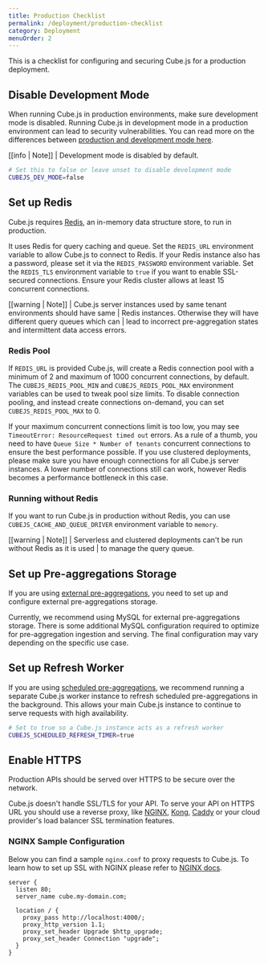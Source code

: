 ```yaml
---
title: Production Checklist
permalink: /deployment/production-checklist
category: Deployment
menuOrder: 2
---
```


This is a checklist for configuring and securing Cube.js for a production
deployment.

## Disable Development Mode

When running Cube.js in production environments, make sure development mode is
disabled. Running Cube.js in development mode in a production environment can
lead to security vulnerabilities. You can read more on the differences between
[production and development mode here][link-cubejs-dev-vs-prod].

[link-cubejs-dev-vs-prod]: /configuration/overview#development-mode

[[info | Note]]
| Development mode is disabled by default.

```bash
# Set this to false or leave unset to disable development mode
CUBEJS_DEV_MODE=false
```

## Set up Redis

Cube.js requires [Redis](https://redis.io/), an in-memory data structure store,
to run in production.

It uses Redis for query caching and queue. Set the `REDIS_URL` environment
variable to allow Cube.js to connect to Redis. If your Redis instance also has
a password, please set it via the `REDIS_PASSWORD` environment variable. Set
the `REDIS_TLS` environment variable to `true` if you want to enable
SSL-secured connections. Ensure your Redis cluster allows at least 15
concurrent connections.

[[warning | Note]]
| Cube.js server instances used by same tenant environments should have same
| Redis instances. Otherwise they will have different query queues which can
| lead to incorrect pre-aggregation states and intermittent data access errors.

### Redis Pool

If `REDIS_URL` is provided Cube.js, will create a Redis connection pool with a
minimum of 2 and maximum of 1000 concurrent connections, by default.
The `CUBEJS_REDIS_POOL_MIN` and `CUBEJS_REDIS_POOL_MAX` environment variables
can be used to tweak pool size limits. To disable connection pooling, and
instead create connections on-demand, you can set `CUBEJS_REDIS_POOL_MAX` to 0.

If your maximum concurrent connections limit is too low, you may see
`TimeoutError: ResourceRequest timed out` errors. As a rule of a thumb, you
need to have `Queue Size * Number of tenants` concurrent connections to ensure
the best performance possible. If you use clustered deployments, please make
sure you have enough connections for all Cube.js server instances. A lower
number of connections still can work, however Redis becomes a performance
bottleneck in this case.

### Running without Redis

If you want to run Cube.js in production without Redis, you can use
`CUBEJS_CACHE_AND_QUEUE_DRIVER` environment variable to `memory`.

[[warning | Note]]
| Serverless and clustered deployments can't be run without Redis as it is used
| to manage the query queue.

## Set up Pre-aggregations Storage

If you are using [external pre-aggregations][link-pre-aggregations], you need
to set up and configure external pre-aggregations storage.

[link-pre-aggregations]: /pre-aggregations#external-pre-aggregations

Currently, we recommend using MySQL for external pre-aggregations storage.
There is some additional MySQL configuration required to optimize for
pre-aggregation ingestion and serving. The final configuration may vary
depending on the specific use case.

## Set up Refresh Worker

If you are using [scheduled pre-aggregations][link-scheduled-refresh], we
recommend running a separate Cube.js worker instance to refresh scheduled
pre-aggregations in the background. This allows your main Cube.js instance
to continue to serve requests with high availability.

[link-scheduled-refresh]: /pre-aggregations#scheduled-refresh

```bash
# Set to true so a Cube.js instance acts as a refresh worker
CUBEJS_SCHEDULED_REFRESH_TIMER=true
```

## Enable HTTPS

Production APIs should be served over HTTPS to be secure over the network.

Cube.js doesn't handle SSL/TLS for your API. To serve your API on HTTPS URL you
should use a reverse proxy, like [NGINX][link-nginx], [Kong][link-kong],
[Caddy][link-caddy] or your cloud provider's load balancer SSL termination
features.

[link-nginx]: https://www.nginx.com/
[link-kong]: https://konghq.com/kong/
[link-caddy]: https://caddyserver.com/

### NGINX Sample Configuration

Below you can find a sample `nginx.conf` to proxy requests to Cube.js. To learn
how to set up SSL with NGINX please refer to [NGINX docs][link-nginx-docs].

[link-nginx-docs]: https://nginx.org/en/docs/http/configuring_https_servers.html

```nginx
server {
  listen 80;
  server_name cube.my-domain.com;

  location / {
    proxy_pass http://localhost:4000/;
    proxy_http_version 1.1;
    proxy_set_header Upgrade $http_upgrade;
    proxy_set_header Connection "upgrade";
  }
}
```
